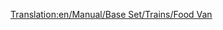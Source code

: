 [[Translation:en/Manual/Base Set/Trains/Food Van]]
{{fr/Wagon|Nom=Wagon de nourriture
|Coût=1 119£ (2 238$)
|Poids=22 / 47 t
|Image=[[File:en/Foodvan.png]]
|Capacité=25 tonnes de nourriture
|MonoCoût="
|MonoPoids=22 / 52 t
|MonoCapacité=30 tonnes de nourriture
|MagCoût="
|MagPoids=22 / 54 t
|MagCapacité=32 tonnes de nourriture
|Description=Ce wagon transporte la nourriture des usines agroalimentaires aux villes. Il n'est accessible que sous les climats [[fr/Manual/Climat#Subtropical|tropical]] et [[fr/Manual/Climat#Subarctique|subarctique]].
}}